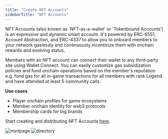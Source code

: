 ```yaml
---
title: "Create NFT Accounts"
sidebarTitle: "NFT Accounts"
---
```


NFT Accounts (also known as 'NFT-as-a-wallet' or 'Tokenbound Accounts') is an expressive and dynamic smart account. It's powered by ERC-6551, Account Abstraction, and ERC-4337 to allow you to onboard members to your network gaslessly and continuously incentivize them with onchain rewards and evolving status. 

Members with an NFT account can connect their wallet to any third-party site using Wallet Connect. You can easily customize gas subsidization policies and fund onchain operations based on the member's reputation e.g. fund gas for all in-game transactions for all members with rank Legend and have attended at least 5 community calls.

**Use cases**

- Player onchain profiles for game ecosystems
- Member onchain identity for web3 protocols
- Membership cards for big brands

Start creating and distributing NFT Accounts [here](https://groupos.xyz/collection/new?step=general).


![mintpage](https://station-images.nyc3.digitaloceanspaces.com/a5cb2658-6b68-45a9-98e8-b048843603fc.png)
![directory](https://station-images.nyc3.digitaloceanspaces.com/4eb7189b-9da3-4a72-b5b4-213e6129e61d.png)

